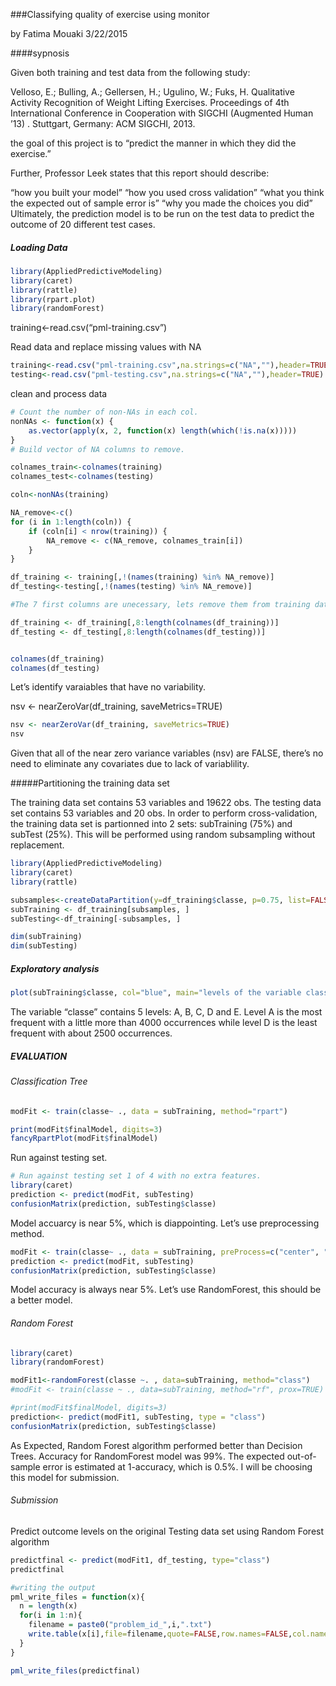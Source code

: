 ###Classifying quality of exercise using monitor 

by Fatima Mouaki
3/22/2015

####sypnosis

Given both training and test data from the following study:

Velloso, E.; Bulling, A.; Gellersen, H.; Ugulino, W.; Fuks, H. Qualitative Activity Recognition of Weight Lifting Exercises. Proceedings of 4th International Conference in Cooperation with SIGCHI (Augmented Human '13) . Stuttgart, Germany: ACM SIGCHI, 2013.

the goal of this project is to "predict the manner in which they did the exercise."

Further, Professor Leek states that this report should describe:

"how you built your model"
"how you used cross validation"
"what you think the expected out of sample error is"
"why you made the choices you did"
Ultimately, the prediction model is to be run on the test data to predict the outcome of 20 different test cases.

##### Loading Data

```r
library(AppliedPredictiveModeling)
library(caret)
library(rattle)
library(rpart.plot)
library(randomForest)

```
training<-read.csv("pml-training.csv")




Read data and replace missing values with NA

```r
training<-read.csv("pml-training.csv",na.strings=c("NA",""),header=TRUE)
testing<-read.csv("pml-testing.csv",na.strings=c("NA",""),header=TRUE)

```

clean and process data

```r

# Count the number of non-NAs in each col.
nonNAs <- function(x) {
    as.vector(apply(x, 2, function(x) length(which(!is.na(x)))))
}
# Build vector of NA columns to remove.

colnames_train<-colnames(training)
colnames_test<-colnames(testing)

coln<-nonNAs(training)

NA_remove<-c()
for (i in 1:length(coln)) {
    if (coln[i] < nrow(training)) {
        NA_remove <- c(NA_remove, colnames_train[i])
    }
}

df_training <- training[,!(names(training) %in% NA_remove)]
df_testing<-testing[,!(names(testing) %in% NA_remove)]

#The 7 first columns are unecessary, lets remove them from training data.

df_training <- df_training[,8:length(colnames(df_training))]
df_testing <- df_testing[,8:length(colnames(df_testing))]


colnames(df_training)
colnames(df_testing)

```



Let's identify varaiables that have no variability.

nsv <- nearZeroVar(df_training, saveMetrics=TRUE)

```r

nsv <- nearZeroVar(df_training, saveMetrics=TRUE)
nsv
```


Given that all of the near zero variance variables (nsv) are FALSE, there's no need to eliminate any covariates due to lack of variablility.

#####Partitioning the training data set

The training data set contains 53 variables and 19622 obs. The testing data set contains 53 variables and 20 obs. In order to perform cross-validation, the training data set is partionned into 2 sets: subTraining (75%) and subTest (25%). This will be performed using random subsampling without replacement.

```r
library(AppliedPredictiveModeling)
library(caret)
library(rattle)

subsamples<-createDataPartition(y=df_training$classe, p=0.75, list=FALSE)
subTraining <- df_training[subsamples, ]
subTesting<-df_training[-subsamples, ]

dim(subTraining)
dim(subTesting)

```

##### Exploratory analysis

```r

plot(subTraining$classe, col="blue", main="levels of the variable classe within the subTraining data set", xlab="classe levels", ylab="Frequency")
```

The variable "classe" contains 5 levels: A, B, C, D and E.  Level A is the most frequent with a little more than 4000 occurrences while level D is the least frequent with about 2500 occurrences.

##### EVALUATION


###### Classification Tree

```r

modFit <- train(classe~ ., data = subTraining, method="rpart")

print(modFit$finalModel, digits=3)
fancyRpartPlot(modFit$finalModel)
```

Run against testing set.

```r
# Run against testing set 1 of 4 with no extra features.
library(caret)
prediction <- predict(modFit, subTesting)
confusionMatrix(prediction, subTesting$classe)
```

Model accuarcy is near 5%, which is diappointing. Let's use preprocessing method.

```r

modFit <- train(classe~ ., data = subTraining, preProcess=c("center", "scale"), method="rpart")
prediction <- predict(modFit, subTesting)
confusionMatrix(prediction, subTesting$classe)
```

Model accuracy is always near 5%. Let's use RandomForest, this should be a better model. 

###### Random Forest

```r
library(caret)
library(randomForest)

modFit1<-randomForest(classe ~. , data=subTraining, method="class")
#modFit <- train(classe ~ ., data=subTraining, method="rf", prox=TRUE)

#print(modFit$finalModel, digits=3)
prediction<- predict(modFit1, subTesting, type = "class")
confusionMatrix(prediction, subTesting$classe)
```

As Expected, Random Forest algorithm performed better than Decision Trees. Accuracy for RandomForest model was 99%. The expected out-of-sample error is estimated at 1-accuracy, which is 0.5%. I will be choosing this model for submission.


###### Submission

Predict outcome levels on the original Testing data set using Random Forest algorithm

```r

predictfinal <- predict(modFit1, df_testing, type="class")
predictfinal
```


```r
#writing the output
pml_write_files = function(x){
  n = length(x)
  for(i in 1:n){
    filename = paste0("problem_id_",i,".txt")
    write.table(x[i],file=filename,quote=FALSE,row.names=FALSE,col.names=FALSE)
  }
}

pml_write_files(predictfinal)
```
